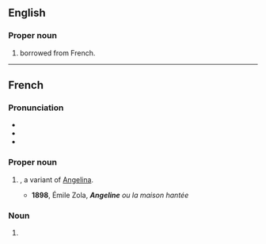 {{also|angeline}}
==English==

===Proper noun===
{{en-proper noun}}

# {{given name|en|female|from=Ancient Greek}} borrowed from French.

----

==French==

===Pronunciation===
* {{fr-IPA}}
* {{audio|fr|Fr-Paris--Angeline.ogg|Audio (Paris)}}
* {{audio|fr|Fr-Angeline.ogg|Audio}}

===Proper noun===
{{fr-proper noun}}

# {{given name|fr|female}}, a variant of [[Angelina]].
#* '''1898''', Émile Zola, '''''Angeline''' ou la maison hantée''

===Noun===
{{fr-noun|f}}

# {{feminine singular of|fr|Angelin}}